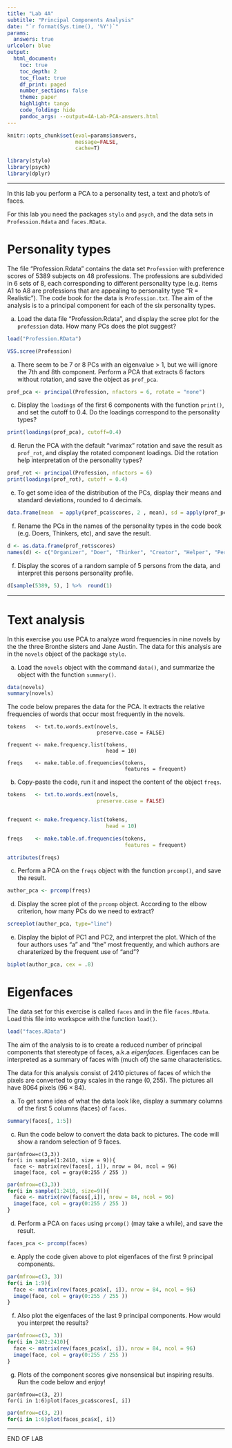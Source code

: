 ---
title: "Lab 4A"
subtitle: "Principal Components Analysis"
date: "`r format(Sys.time(), '%Y')`"
params:
  answers: true
urlcolor: blue
output: 
  html_document:
    toc: true
    toc_depth: 2
    toc_float: true
    df_print: paged
    number_sections: false
    theme: paper
    highlight: tango
    code_folding: hide
    pandoc_args: --output=4A-Lab-PCA-answers.html
---


```{r setup, include=F, message=F}
knitr::opts_chunk$set(eval=params$answers, 
                      message=FALSE,
                      cache=T)

library(stylo)
library(psych)
library(dplyr)
```

---



In this lab you perform a PCA to a personality test, a text and photo's of faces.

For this lab you need the packages `stylo` and `psych`, and the data sets in `Profession.Rdata` and `faces.RData`. 

# Personality types

The file "Profession.Rdata" contains the data set `Profession` with preference scores of 5389 subjects on 48 professions. The professions are subdivided in 6 sets of 8, each corresponding to different personality type (e.g. items A1 to A8 are professions that are appealing to personality type "R =  Realistic"). The code book for the data is `Profession.txt`. The aim of the analysis is to a principal component for each of the six personality types.


a. Load the data file "Profession.Rdata", and display the scree plot for the `profession` data. How many PCs does the plot suggest? 

```{r}
load("Profession.RData")

VSS.scree(Profession)
```

a. There seem to be 7 or 8 PCs with an eigenvalue > 1, but we will ignore the 7th and 8th component. Perform a PCA that extracts 6 factors without rotation, and save the object as `prof_pca`. 

```{r}
prof_pca <- principal(Profession, nfactors = 6, rotate = "none")
```



c. Display the `loadings` of the first 6 components with the function `print()`, and set the cutoff to 0.4. Do the loadings correspond to the personality types?

```{r}
print(loadings(prof_pca), cutoff=0.4)
```

d. Rerun the PCA with the default "varimax" rotation and save the result as `prof_rot`, and display the rotated component loadings. Did the rotation help interpretation of the personality types?

```{r}
prof_rot <- principal(Profession, nfactors = 6)
print(loadings(prof_rot), cutoff = 0.4)
```


e. To get some idea of the distribution of the PCs, display their means and standard deviations, rounded to 4 decimals.

```{r}
data.frame(mean  = apply(prof_pca$scores, 2 , mean), sd = apply(prof_pca$scores, 2, sd)) %>% round(4)
```

f. Rename the PCs in the names of the personality types in the code book (e.g. Doers, Thinkers, etc), and save the result.

```{r}
d <- as.data.frame(prof_rot$scores) 
names(d) <- c("Organizer", "Doer", "Thinker", "Creator", "Helper", "Persuader") 
```



f. Display the scores of a random sample of 5 persons from the data, and interpret this persons personality profile.

```{r}
d[sample(5389, 5), ] %>%  round(1)
```

---

# Text analysis

In this exercise you use PCA to analyze word frequencies in nine novels by the the three Bronthe sisters and Jane Austin. The data for this analysis are in the `novels` object of the package `stylo`.

a. Load the `novels` object with the command `data()`, and summarize the object with the function `summary()`. 

```{r}
data(novels)
summary(novels)
```

The code below prepares the data for the PCA. It extracts the relative frequencies of words that occur most frequently in the novels.

```
tokens   <- txt.to.words.ext(novels, 
                             preserve.case = FALSE)

frequent <- make.frequency.list(tokens, 
                                head = 10)

freqs    <- make.table.of.frequencies(tokens, 
                                      features = frequent)
```


b. Copy-paste the code, run it and inspect the content of the object `freqs`.

```{r echo=FALSE}
tokens   <- txt.to.words.ext(novels, 
                             preserve.case = FALSE)


frequent <- make.frequency.list(tokens, 
                                head = 10)

freqs    <- make.table.of.frequencies(tokens, 
                                      features = frequent)

attributes(freqs)
```

c. Perform a PCA on the `freqs` object with the function `prcomp()`, and save the result.

```{r}
author_pca <- prcomp(freqs)
```


d. Display the scree plot of the `prcomp` object. According to the elbow criterion, how many PCs do we need to extract?

```{r}
screeplot(author_pca, type="line")
```


e. Display the biplot of PC1 and PC2, and interpret the plot. Which of the four authors uses "a" and "the" most frequently, and which authors are charaterized by the frequent use of "and"?

```{r fig.width = 7, fig.height = 7}
biplot(author_pca, cex = .8)
```


# Eigenfaces

The data set for this exercise is called `faces` and in the file `faces.RData`. Load this file into workspce with the function `load()`. 

```{r}
load("faces.RData")
```

The aim of the analysis to is to create a reduced number of principal components that stereotype of faces, a.k.a _eigenfaces_. Eigenfaces can be interpreted as a summary of faces with (much of) the same characteristics.

The data for this analysis consist of 2410 pictures of faces of which the pixels are converted to gray scales in the range $(0, 255)$. The pictures all have 8064 pixels  $(96\times84)$.


a. To get some idea of what the data look like, display a summary columns of the first 5 columns (faces) of `faces`.

```{r}
summary(faces[, 1:5])
```


c. Run the code below to convert the data back to pictures. The code will show a random selection of 9 faces.

```
par(mfrow=c(3,3))
for(i in sample(1:2410, size = 9)){
  face <- matrix(rev(faces[, i]), nrow = 84, ncol = 96)
  image(face, col = gray(0:255 / 255 ))
```


```{r echo=F, fig.height=9}
par(mfrow=c(3,3))
for(i in sample(1:2410, size=9)){
  face <- matrix(rev(faces[,i]), nrow = 84, ncol = 96)
  image(face, col = gray(0:255 / 255 ))
}
```

d. Perform a PCA on `faces` using `prcomp()` (may take a while), and save the result. 

```{r}
faces_pca <- prcomp(faces)
```


e. Apply the code given above to plot eigenfaces of the first 9 principal components. 


```{r fig.height=9}
par(mfrow=c(3, 3))
for(i in 1:9){
  face <- matrix(rev(faces_pca$x[, i]), nrow = 84, ncol = 96)
  image(face, col = gray(0:255 / 255 ))
}
```

f. Also plot the eigenfaces of the last 9 principal components. How would you interpret the results?

```{r echo=F, fig.height=9}
par(mfrow=c(3, 3))
for(i in 2402:2410){
  face <- matrix(rev(faces_pca$x[, i]), nrow = 84, ncol = 96)
  image(face, col = gray(0:255 / 255 ))
}
```



g. Plots of the component scores give nonsensical but inspiring results. Run the code below and enjoy!

```
par(mfrow=c(3, 2))
for(i in 1:6)plot(faces_pca$scores[, i])
```


```{r echo=FALSE, fig.width=10, fig.height=12}
par(mfrow=c(3, 2))
for(i in 1:6)plot(faces_pca$x[, i])
```

---

END OF LAB